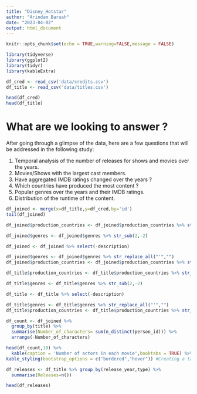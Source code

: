 ```yaml
---
title: "Disney_Hotstar"
author: "Arindam Baruah"
date: "2023-04-02"
output: html_document
---
```


```r
knitr::opts_chunk$set(echo = TRUE,warning=FALSE,message = FALSE)
```

```r
library(tidyverse)
library(ggplot2)
library(tidyr)
library(kableExtra)
```


```r

df_cred <- read_csv('data/credits.csv')
df_title <- read_csv('data/titles.csv')

head(df_cred)
head(df_title)

```

# What are we looking to answer ?

After going through a glimpse of the data, here are a few questions that will be addressed in the following study:

1. Temporal analysis of the number of releases for shows and movies over the years.
2. Movies/Shows with the largest cast members.
3. Have aggregated IMDB ratings changed over the years ?
4. Which countries have produced the most content ?
5. Popular genres over the years and their IMDB ratings.
6. Distribution of the runtime of the content.

```r

df_joined <- merge(x=df_title,y=df_cred,by='id')
tail(df_joined)
```
```r
df_joined$production_countries <- df_joined$production_countries %>% str_sub(2,-2)

df_joined$genres <- df_joined$genres %>% str_sub(2,-2)

df_joined <- df_joined %>% select(-description)

df_joined$genres <- df_joined$genres %>% str_replace_all("'","")
df_joined$production_countries <- df_joined$production_countries %>% str_replace_all("'","")

df_title$production_countries <- df_title$production_countries %>% str_sub(2,-2)

df_title$genres <- df_title$genres %>% str_sub(2,-2)

df_title <- df_title %>% select(-description)

df_title$genres <- df_title$genres %>% str_replace_all("'","")
df_title$production_countries <- df_title$production_countries %>% str_replace_all("'","")


```


```r
df_count <- df_joined %>% 
  group_by(title) %>% 
  summarise(Number_of_characters= sum(n_distinct(person_id))) %>% 
  arrange(-Number_of_characters)

head(df_count,10) %>% 
  kable(caption = 'Number of actors in each movie',booktabs = TRUE) %>% 
kable_styling(bootstrap_options = c("bordered","hover")) #Creating a table


```
```r

df_releases <- df_title %>% group_by(release_year,type) %>%
  summarise(Releases=n())

head(df_releases)

```


